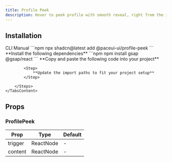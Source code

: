 ```yaml
---
title: Profile Peek
description: Hover to peek profile with smooth reveal, right from the image.
---
```


<DemoCodePreview
    path="demo/components/profile-peek/default.tsx"
    v0Link="/gsap/profile-peek"
/>

## Installation

<Tabs defaultValue="cli">
    <TabsList>
        <TabsTrigger value="cli">CLI</TabsTrigger>
        <TabsTrigger value="manual">Manual</TabsTrigger>
    </TabsList>
    <TabsContent value="cli">
        ```npm
        npx shadcn@latest add @paceui-ui/profile-peek
        ```
    </TabsContent>
    <TabsContent value="manual">
        <Steps>
            <Step>
                **Install the following dependencies**
            </Step>
            ```npm
            npm install gsap @gsap/react
            ```
            <Step>
                **Copy and paste the following code into your project**
            </Step>
            <CodePreview path='components/gsap/profile-peek.tsx' collapsible></CodePreview>

            <Step>
                **Update the import paths to fit your project setup**
            </Step>

        </Steps>
    </TabsContent>
</Tabs>

## Props

### ProfilePeek

| Prop    | Type      | Default |
|---------|-----------|---------|
| trigger | ReactNode | -       |
| content | ReactNode | -       |

